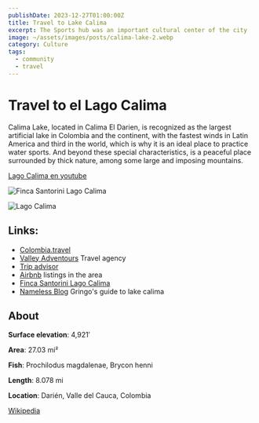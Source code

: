 ```yaml
---
publishDate: 2023-12-27T01:00:00Z
title: Travel to Lake Calima
excerpt: The Sports hub was an important cultural center of the city
image: ~/assets/images/posts/calima-lake-2.webp
category: Culture
tags:
  - community
  - travel
---
```


# Travel to el Lago Calima

Calima Lake, located in Calima El Darien, is recognized as the largest
artificial lake in Colombia and the continent, with the fastest winds in Latin
America and third in the world, which is why it is an ideal place to practice
water sports. And beyond these special characteristics, is a peaceful place
surrounded by thick nature, among some large and imposing mountains.


[Lago Calima en youtube](https://www.youtube.com/watch?v=AiC9oKGYlio)


![Finca Santorini Lago Calima](~/assets/images/posts/santorini-calima.webp)

![Lago Calima](~/assets/images/posts/calima-lake-2.webp)

## Links:

- [Colombia.travel](https://colombia.travel/en/buga/lake-calima#debes-saber)
- [Valley Adventours](https://valleyadventours.com/calima-lake/) Travel agency
- [Trip advisor](https://www.tripadvisor.com/Attraction_Review-g2021548-d2005553-Reviews-Calima_Lake-Valle_del_Cauca_Department.html)
- [Airbnb](https://es.airbnb.com/s/homes?dynamic_product_ids%5B%5D=14902067&omni_page_id=36021) listings in the area
- [Finca Santorini Lago Calima](https://fincasantorinilagocalima.com/)
- [Nameless Blog](https://thenamelessblog.com/lago-calima/) Gringo's guide to lake calima

## About

**Surface elevation**: 4,921′

**Area**: 27.03 mi²

**Fish**: Prochilodus magdalenae, Brycon henni

**Length**: 8.078 mi

**Location**: Darién, Valle del Cauca, Colombia

[Wikipedia](https://en.wikipedia.org/wiki/Calima_Lake)
